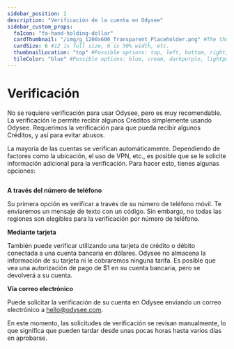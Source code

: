 ---
sidebar_position: 2
description: "Verificación de la cuenta en Odysee"
sidebar_custom_props:
  faIcon: "fa-hand-holding-dollar"
  cardThumbnail: "/img/g_1200x600_Transparent_Placeholder.png" #The thumbnail on the category card.
  cardSize: 6 #12 is full size, 6 is 50% width, etc.
  thumbnailLocation: "top" #Possible options: top, left, bottom, right, none
  tileColor: "blue" #Possible options: blue, cream, darkpurple, lightpurple, mauve, orange, pink, none
---

# Verificación

No se requiere verificación para usar Odysee, pero es muy recomendable. La verificación le permite recibir algunos Créditos simplemente usando Odysee. Requerimos la verificación para que pueda recibir algunos Créditos, y así para evitar abusos.

La mayoría de las cuentas se verifican automáticamente. Dependiendo de factores como la ubicación, el uso de VPN, etc., es posible que se le solicite información adicional para la verificación. Para hacer esto, tienes algunas opciones:

<Image img="/img/en/category-basics6.png"/>

**A través del número de teléfono**

Su primera opción es verificar a través de su número de teléfono móvil. Te enviaremos un mensaje de texto con un código. Sin embargo, no todas las regiones son elegibles para la verificación por número de teléfono.

**Mediante tarjeta** 

También puede verificar utilizando una tarjeta de crédito o débito conectada a una cuenta bancaria en dólares. Odysee no almacena la información de su tarjeta ni le cobraremos ninguna tarifa. Es posible que vea una autorización de pago de $1 en su cuenta bancaria, pero se devolverá a su cuenta.

**Vía correo electrónico**

Puede solicitar la verificación de su cuenta en Odysee enviando un correo electrónico a hello@odysee.com.

En este momento, las solicitudes de verificación se revisan manualmente, lo que significa que pueden tardar desde unas pocas horas hasta varios días en aprobarse.